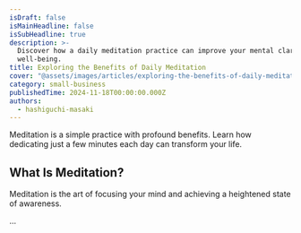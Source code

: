 ```yaml
---
isDraft: false
isMainHeadline: false
isSubHeadline: true
description: >-
  Discover how a daily meditation practice can improve your mental clarity and
  well-being.
title: Exploring the Benefits of Daily Meditation
cover: "@assets/images/articles/exploring-the-benefits-of-daily-meditation/cover.avif"
category: small-business
publishedTime: 2024-11-18T00:00:00.000Z
authors:
  - hashiguchi-masaki
---
```


Meditation is a simple practice with profound benefits. Learn how dedicating just a few minutes each day can transform your life.

## What Is Meditation?

Meditation is the art of focusing your mind and achieving a heightened state of awareness.

...
